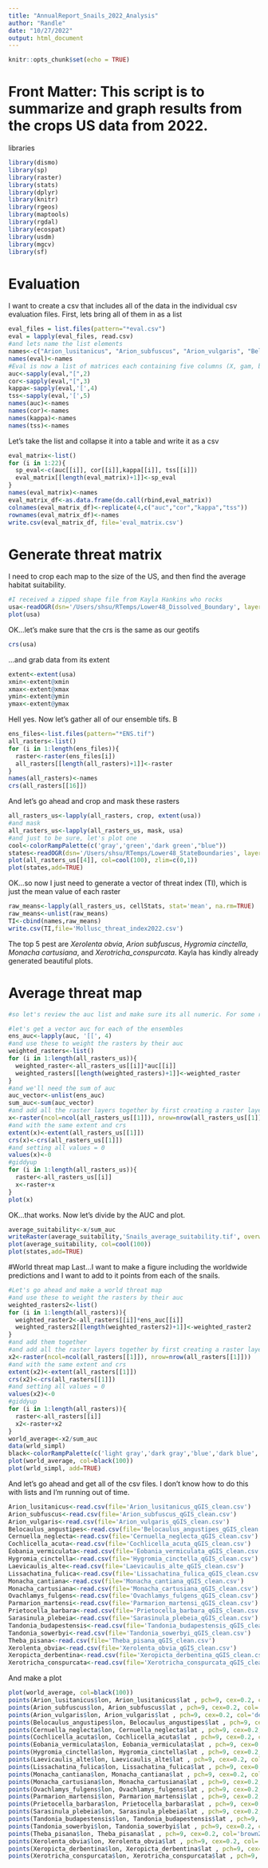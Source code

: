 ```yaml
---
title: "AnnualReport_Snails_2022_Analysis"
author: "Randle"
date: "10/27/2022"
output: html_document
---
```


```r
knitr::opts_chunk$set(echo = TRUE)
```

# Front Matter: This script is to summarize and graph results from the crops US data from 2022.

libraries
```r
library(dismo)
library(sp)
library(raster)
library(stats)
library(dplyr)
library(knitr)
library(rgeos)
library(maptools)
library(rgdal)
library(ecospat)
library(usdm)
library(mgcv)
library(sf)
```
# Evaluation
I want to create a csv that includes all of the data in the individual csv evaluation files. First, lets bring all of them in as a list
```r
eval_files = list.files(pattern="*eval.csv")
eval = lapply(eval_files, read.csv)
#and lets name the list elements
names<-c("Arion_lusitanicus", "Arion_subfuscus", "Arion_vulgaris", "Belocaulis_angustipes", "Cernuella_neglecta", "Cochlicella_acuta", "Eobania_vermiculata", "Hygromia_cinctella", "Laevicaulis_alte", "Lissachatina_fulica", "Monacha_cantiana", "Monacha_cartusiana", "Ovachlamys_fulgens", "Paramarion_martensi", "Prietocella_barbara", "Sarasinula_plebeia", "Tandonia_budapestensis", "Tandonia_sowerbyi", "Theba_pisana", "Xerolenta_obvia", "Xeropicta_derbentina", "Xerotricha_conspurcata")
names(eval)<-names
#Eval is now a list of matrices each containing five columns (X, gam, brt, maxent, and ensemble) and four rows (AUC, COR, kappa, TSS) the abd now I want to extract a vector of values from each element of the list. This makes rows from each, with each element corresponding to AUC, COR, kappa, and TSS)
auc<-sapply(eval,"[",2)
cor<-sapply(eval,"[",3)
kappa<-sapply(eval,'[',4)
tss<-sapply(eval,'[',5)
names(auc)<-names
names(cor)<-names
names(kappa)<-names
names(tss)<-names
```
Let's take the list and collapse it into a table and write it as a csv
```r
eval_matrix<-list()
for (i in 1:22){
  sp_eval<-c(auc[[i]], cor[[i]],kappa[[i]], tss[[i]])
  eval_matrix[[length(eval_matrix)+1]]<-sp_eval
}
names(eval_matrix)<-names
eval_matrix_df<-as.data.frame(do.call(rbind,eval_matrix))
colnames(eval_matrix_df)<-replicate(4,c("auc","cor","kappa","tss"))
rownames(eval_matrix_df)<-names
write.csv(eval_matrix_df, file='eval_matrix.csv')
```

# Generate threat matrix
I need to crop each map to the size of the US, and then find the average habitat suitability.
```r
#I received a zipped shape file from Kayla Hankins who rocks
usa<-readOGR(dsn='/Users/shsu/RTemps/Lower48_Dissolved_Boundary', layer='Lower48_Dissolved_Boundary')
plot(usa)
```
OK...let's make sure that the crs is the same as our geotifs
```r
crs(usa)
```
...and grab data from its extent
```r
extent<-extent(usa)
xmin<-extent@xmin
xmax<-extent@xmax
ymin<-extent@ymin
ymax<-extent@ymax
```


Hell yes.  Now let's gather all of our ensemble tifs. B
```r
ens_files<-list.files(pattern="*ENS.tif")
all_rasters<-list()
for (i in 1:length(ens_files)){
  raster<-raster(ens_files[i])
  all_rasters[[length(all_rasters)+1]]<-raster
}
names(all_rasters)<-names
crs(all_rasters[[16]])
```
And let's go ahead and crop and mask these rasters
```r
all_rasters_us<-lapply(all_rasters, crop, extent(usa))
#and mask
all_rasters_us<-lapply(all_rasters_us, mask, usa)
#and just to be sure, let's plot one
cool<-colorRampPalette(c('gray','green','dark green',"blue"))
states<-readOGR(dsn='/Users/shsu/RTemps/Lower48_StateBoundaries', layer='Lower48_Boundaries')
plot(all_rasters_us[[4]], col=cool(100), zlim=c(0,1))
plot(states,add=TRUE)
```

OK...so now I just need to generate a vector of threat index (TI), which is just the mean value of each raster

```r
raw_means<-lapply(all_rasters_us, cellStats, stat='mean', na.rm=TRUE)
raw_means<-unlist(raw_means)
TI<-cbind(names,raw_means)
write.csv(TI,file='Mollusc_threat_index2022.csv')
```


The top 5 pest are *Xerolenta obvia*, *Arion subfuscus*, *Hygromia cinctella*, *Monacha cartusiana*, and *Xerotricha_conspurcata*.
Kayla has kindly already generated beautiful plots.


# Average threat map
```r
#so let's review the auc list and make sure its all numeric. For some reason or other, the Eobania vermiculata data are character rather than numeric.  Let's fix this.

#let's get a vector auc for each of the ensembles
ens_auc<-lapply(auc, '[[', 4)
#and use these to weight the rasters by their auc
weighted_rasters<-list()
for (i in 1:length(all_rasters_us)){
  weighted_raster<-all_rasters_us[[i]]*auc[[i]]
  weighted_rasters[[length(weighted_rasters)+1]]<-weighted_raster
}
#and we'll need the sum of auc
auc_vector<-unlist(ens_auc)
sum_auc<-sum(auc_vector)
#and add all the raster layers together by first creating a raster layer the same size as the rasters in the list
x<-raster(ncol=ncol(all_rasters_us[[1]]), nrow=nrow(all_rasters_us[[1]]))
#and with the same extent and crs
extent(x)<-extent(all_rasters_us[[1]])
crs(x)<-crs(all_rasters_us[[1]])
#and setting all values = 0
values(x)<-0
#giddyup
for (i in 1:length(all_rasters_us)){
  raster<-all_rasters_us[[i]]
  x<-raster+x
}
plot(x)
```
OK...that works. Now let's divide by the AUC and plot.
```r
average_suitability<-x/sum_auc
writeRaster(average_suitability,'Snails_average_suitability.tif', overwrite=TRUE)
plot(average_suitability, col=cool(100))
plot(states,add=TRUE)
```

#World threat map
Last...I want to make a figure including the worldwide predictions and I want to add to it points from each of the snails.
```r
#Let's go ahead and make a world threat map
#and use these to weight the rasters by their auc
weighted_rasters2<-list()
for (i in 1:length(all_rasters)){
  weighted_raster2<-all_rasters[[i]]*ens_auc[[i]]
  weighted_rasters2[[length(weighted_rasters2)+1]]<-weighted_raster2
}
#and add them together
#and add all the raster layers together by first creating a raster layer the same size as the rasters in the list
x2<-raster(ncol=ncol(all_rasters[[1]]), nrow=nrow(all_rasters[[1]]))
#and with the same extent and crs
extent(x2)<-extent(all_rasters[[1]])
crs(x2)<-crs(all_rasters[[1]])
#and setting all values = 0
values(x2)<-0
#giddyup
for (i in 1:length(all_rasters)){
  raster<-all_rasters[[i]]
  x2<-raster+x2
}
world_average<-x2/sum_auc
data(wrld_simpl)
black<-colorRampPalette(c('light gray','dark gray','blue','dark blue', 'black'))
plot(world_average, col=black(100))
plot(wrld_simpl, add=TRUE)
```


And let's go ahead and get all of the csv files. I don't know how to do this with lists and I'm running out of time.
```r
Arion_lusitanicus<-read.csv(file='Arion_lusitanicus_qGIS_clean.csv')
Arion_subfuscus<-read.csv(file='Arion_subfuscus_qGIS_clean.csv')
Arion_vulgaris<-read.csv(file='Arion_vulgaris_qGIS_clean.csv')
Belocaulus_angustipes<-read.csv(file='Belocaulus_angustipes_qGIS_clean.csv')
Cernuella_neglecta<-read.csv(file='Cernuella_neglecta_qGIS_clean.csv')
Cochlicella_acuta<-read.csv(file='Cochlicella_acuta_qGIS_clean.csv')
Eobania_vermiculata<-read.csv(file='Eobania_vermiculata_qGIS_clean.csv')
Hygromia_cinctella<-read.csv(file='Hygromia_cinctella_qGIS_clean.csv')
Laevicaulis_alte<-read.csv(file='Laevicaulis_alte_qGIS_clean.csv')
Lissachatina_fulica<-read.csv(file='Lissachatina_fulica_qGIS_clean.csv')
Monacha_cantiana<-read.csv(file='Monacha_cantiana_qGIS_clean.csv')
Monacha_cartusiana<-read.csv(file='Monacha_cartusiana_qGIS_clean.csv')
Ovachlamys_fulgens<-read.csv(file='Ovachlamys_fulgens_qGIS_clean.csv')
Parmarion_martensi<-read.csv(file='Parmarion_martensi_qGIS_clean.csv')
Prietocella_barbara<-read.csv(file='Prietocella_barbara_qGIS_clean.csv')
Sarasinula_plebeia<-read.csv(file='Sarasinula_plebeia_qGIS_clean.csv')
Tandonia_budapestensis<-read.csv(file='Tandonia_budapestensis_qGIS_clean.csv')
Tandonia_sowerbyi<-read.csv(file='Tandonia_sowerbyi_qGIS_clean.csv')
Theba_pisana<-read.csv(file='Theba_pisana_qGIS_clean.csv')
Xerolenta_obvia<-read.csv(file='Xerolenta_obvia_qGIS_clean.csv')
Xeropicta_derbentina<-read.csv(file='Xeropicta_derbentina_qGIS_clean.csv')
Xerotricha_conspurcata<-read.csv(file='Xerotricha_conspurcata_qGIS_clean.csv')
```
And make a plot
```r
plot(world_average, col=black(100))
points(Arion_lusitanicus$lon, Arion_lusitanicus$lat , pch=9, cex=0.2, col='cyan')
points(Arion_subfuscus$lon, Arion_subfuscus$lat , pch=9, cex=0.2, col='brown1')
points(Arion_vulgaris$lon, Arion_vulgaris$lat , pch=9, cex=0.2, col='deeppink')
points(Belocaulus_angustipes$lon, Belocaulus_angustipes$lat , pch=9, cex=0.2, col='gold')
points(Cernuella_neglecta$lon, Cernuella_neglecta$lat , pch=9, cex=0.2, col='tan1')
points(Cochlicella_acuta$lon, Cochlicella_acuta$lat , pch=9, cex=0.2, col='violet')
points(Eobania_vermiculata$lon, Eobania_vermiculata$lat , pch=9, cex=0.2, col='yellow')
points(Hygromia_cinctella$lon, Hygromia_cinctella$lat , pch=9, cex=0.2, col='mediumspringgreen')
points(Laevicaulis_alte$lon, Laevicaulis_alte$lat , pch=9, cex=0.2, col='darkolivegreen')
points(Lissachatina_fulica$lon, Lissachatina_fulica$lat , pch=9, cex=0.2, col='chartreuse')
points(Monacha_cantiana$lon, Monacha_cantiana$lat , pch=9, cex=0.2, col='lightblue')
points(Monacha_cartusiana$lon, Monacha_cartusiana$lat , pch=9, cex=0.2, col='white')
points(Ovachlamys_fulgens$lon, Ovachlamys_fulgens$lat , pch=9, cex=0.2, col='turquoise1')
points(Parmarion_martensi$lon, Parmarion_martensi$lat , pch=9, cex=0.2, col='orange')
points(Prietocella_barbara$lon, Prietocella_barbara$lat , pch=9, cex=0.2, col='cadetblue2')
points(Sarasinula_plebeia$lon, Sarasinula_plebeia$lat , pch=9, cex=0.2, col='aquamarine')
points(Tandonia_budapestensis$lon, Tandonia_budapestensis$lat , pch=9, cex=0.2, col='coral')
points(Tandonia_sowerbyi$lon, Tandonia_sowerbyi$lat , pch=9, cex=0.2, col='chartreuse4')
points(Theba_pisana$lon, Theba_pisana$lat , pch=9, cex=0.2, col='brown2')
points(Xerolenta_obvia$lon, Xerolenta_obvia$lat , pch=9, cex=0.2, col='cyan')
points(Xeropicta_derbentina$lon, Xeropicta_derbentina$lat , pch=9, cex=0.2, col='brown1')
points(Xerotricha_conspurcata$lon, Xerotricha_conspurcata$lat , pch=9, cex=0.2, col='deeppink')
```
